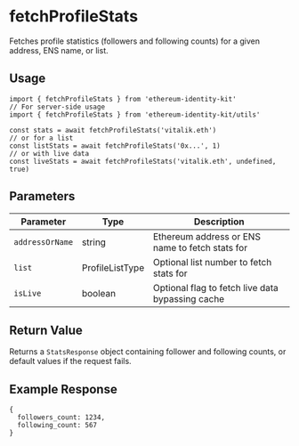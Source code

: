 
# fetchProfileStats

Fetches profile statistics (followers and following counts) for a given address, ENS name, or list.

## Usage

```tsx
import { fetchProfileStats } from 'ethereum-identity-kit'
// For server-side usage
import { fetchProfileStats } from 'ethereum-identity-kit/utils'

const stats = await fetchProfileStats('vitalik.eth')
// or for a list
const listStats = await fetchProfileStats('0x...', 1)
// or with live data
const liveStats = await fetchProfileStats('vitalik.eth', undefined, true)
```

## Parameters

| Parameter       | Type            | Description                                      |
| --------------- | --------------- | ------------------------------------------------ |
| `addressOrName` | string          | Ethereum address or ENS name to fetch stats for  |
| `list`          | ProfileListType | Optional list number to fetch stats for          |
| `isLive`        | boolean         | Optional flag to fetch live data bypassing cache |

## Return Value

Returns a `StatsResponse` object containing follower and following counts, or default values if the request fails.

## Example Response

```tsx
{
  followers_count: 1234,
  following_count: 567
}
```
